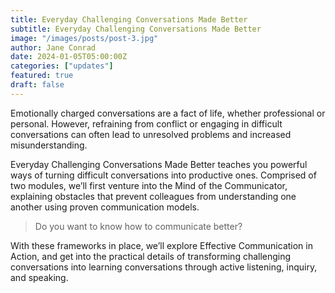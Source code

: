 ```yaml
---
title: Everyday Challenging Conversations Made Better
subtitle: Everyday Challenging Conversations Made Better
image: "/images/posts/post-3.jpg"
author: Jane Conrad
date: 2024-01-05T05:00:00Z
categories: ["updates"]
featured: true
draft: false
---
```


Emotionally charged conversations are a fact of life, whether professional or personal. However, refraining from conflict or engaging in difficult conversations can often lead to unresolved problems and increased misunderstanding.

Everyday Challenging Conversations Made Better teaches you powerful ways of turning difficult conversations into productive ones. Comprised of two modules, we’ll first venture into the Mind of the Communicator, explaining obstacles that prevent colleagues from understanding one another using proven communication models.

<Blockquote>
  Do you want to know how to communicate better?
</Blockquote>

With these frameworks in place, we’ll explore Effective Communication in Action, and get into the practical details of transforming challenging conversations into learning conversations through active listening, inquiry, and speaking.
